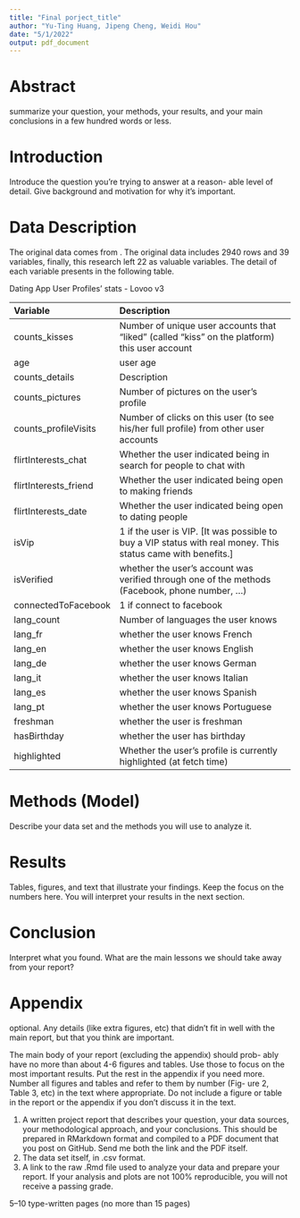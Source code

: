 ```yaml
---
title: "Final porject_title"
author: "Yu-Ting Huang, Jipeng Cheng, Weidi Hou"
date: "5/1/2022"
output: pdf_document
---
```


# Abstract
summarize your question, your methods, your results, and your main conclusions in a few hundred words or less.

# Introduction
Introduce the question you’re trying to answer at a reason- able level of detail. Give background and motivation for why it’s important.

# Data Description

The original data comes from \href{https://www.kaggle.com/datasets/jmmvutu/dating-app-lovoo-user-profiles?select=lovoo_v3_users_api-results.csv}{Dating App User Profiles' stats - Lovoo v3}. The original data includes 2940 rows and 39 variables, finally, this research left 22 as valuable variables. The detail of each variable presents in the following table.

Dating App User Profiles' stats - Lovoo v3

|Variable   |Description|
|:---   |:----------|
|counts_kisses   |Number of unique user accounts that "liked" (called "kiss" on the platform) this user account|
|age   |user age|
|counts_details   |Description|
|counts_pictures   |Number of pictures on the user's profile|
|counts_profileVisits  |Number of clicks on this user (to see his/her full profile) from other user accounts|
|flirtInterests_chat   |Whether the user indicated being in search for people to chat with|
|flirtInterests_friend   |Whether the user indicated being open to making friends|
|flirtInterests_date  |Whether the user indicated being open to dating people|
|isVip   |1 if the user is VIP. [It was possible to buy a VIP status with real money. This status came with benefits.]|
|isVerified  |whether the user's account was verified through one of the methods (Facebook, phone number, ...)|
|connectedToFacebook  |1 if connect to facebook|
|lang_count   |Number of languages the user knows|
|lang_fr   |whether the user knows French|
|lang_en  |whether the user knows English|
|lang_de   |whether the user knows German|
|lang_it   |whether the user knows Italian|
|lang_es   |whether the user knows Spanish|
|lang_pt   |whether the user knows Portuguese|
|freshman   |whether the user is freshman|
|hasBirthday  |whether the user has birthday|
|highlighted   |Whether the user's profile is currently highlighted (at fetch time)|

# Methods (Model)
Describe your data set and the methods you will use to analyze it.

# Results
Tables, figures, and text that illustrate your findings. Keep the focus on the numbers here. You will interpret your results in the next section.

# Conclusion
Interpret what you found. What are the main lessons we should take away from your report?

# Appendix
optional. Any details (like extra figures, etc) that didn’t fit in well with the main report, but that you think are important.

The main body of your report (excluding the appendix) should prob- ably have no more than about 4-6 figures and tables. Use those to focus on the most important results. Put the rest in the appendix if you need more. Number all figures and tables and refer to them by number (Fig- ure 2, Table 3, etc) in the text where appropriate. Do not include a figure or table in the report or the appendix if you don’t discuss it in the text.

1. A written project report that describes your question, your data sources, your methodological approach, and your conclusions. This should be prepared in RMarkdown format and compiled to a PDF document that you post on GitHub. Send me both the link and the PDF itself.
2. The data set itself, in .csv format.
3. A link to the raw .Rmd file used to analyze your data and prepare your report. If your analysis and plots are not 100% reproducible, you will not receive a passing grade.

5–10 type-written pages (no more than 15 pages)
